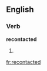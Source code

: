 ==English==

===Verb===
'''recontacted'''

# {{present participle of|[[recontact]]}}

[[fr:recontacted]]